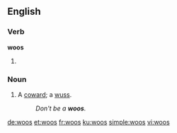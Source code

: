 ==English==

===Verb===
'''woos'''

# {{third-person singular of|woo}}

===Noun===
{{en-noun|?}}

# {{context|Australia|colloquial}} A [[coward]]; a [[wuss]].
#: ''Don't be a '''woos'''.''

[[de:woos]]
[[et:woos]]
[[fr:woos]]
[[ku:woos]]
[[simple:woos]]
[[vi:woos]]